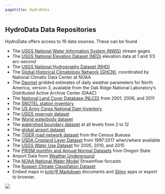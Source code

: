 ```yaml
---
pagetitle: HydroData
---
```


## HydroData Data Repositories


HydroData offers access to 19 data sources. These can be found 



  - The [ USGS National Water Information System (NWIS)](https://nwis.waterdata.usgs.gov/nwis) stream gages
  - The [ USGS National Elevation Dataset (NED)](http://ned.usgs.gov) elevation data at 1 and 1/3 arc-second
  - The [ USGS National Hydrography Dataset (NHD)](http://nhd.usgs.gov) 
  - The [Global Historical Climatology Network (GHCN)](http://www.ncdc.noaa.gov/data-access/land-based-station-data/land-based-datasets/global-historical-climatology-network-ghcn), coordinated by National Climatic Data Center at NOAA
  - The [Daymet](https://daymet.ornl.gov/) gridded estimates of daily weather parameters for North America, version 3, available from the Oak Ridge National Laboratory’s Distributed Active Archive Center (DAAC)
  - The [National Land Cover Database (NLCD)](https://www.mrlc.gov/) from 2001, 2006, and 2011
  - The [SNOTEL station inventory]()
  - The [US Army Corps National Dam Inventory]()
  - The [USGS reservoir dataset]()
  - The [World waterbody dataset]()
  - The [watershed boundary dataset](https://nhd.usgs.gov/userGuide/Robohelpfiles/NHD_User_Guide/Feature_Catalog/Watershed_Boundary_Dataset/Watershed_Boundary_Dataset.htm) at all levels from 2 to 12
  - The [global airport dataset]()
  - The [TIGER road network dataset](https://www.census.gov/geo/maps-data/data/tiger.html) from the Census Bueuea
  - The [USDA Cropland Layer Dataset](https://www.nass.usda.gov/Research_and_Science/Cropland/SARS1a.php) from 1997:2017 when/where available
  - The [USGS Water Use Dataset](https://water.usgs.gov/watuse/) for 2005, 2010, and 2015 
  - The [PRISM monthly and Annual Normal Datasets](http://prism.oregonstate.edu) from Oregon State
  - Airport Data from [Weather Underground](https://www.wunderground.com)
  - The [NOAA National Water Model](http://water.noaa.gov/about/nwm) Streamflow forcasts 
  - The [Koppen Climate Classifation Dataset](http://koeppen-geiger.vu-wien.ac.at/present.htm) 
* Embed maps in [knitr](http://yihui.name/knitr/)/[R Markdown](http://rmarkdown.rstudio.com/) documents and [Shiny](http://shiny.rstudio.com/) apps or export to browser.

![](img/sources.png)

